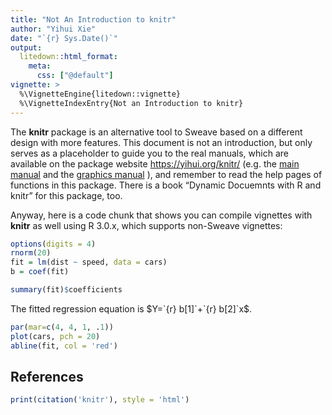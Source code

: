 ```yaml
---
title: "Not An Introduction to knitr"
author: "Yihui Xie"
date: "`{r} Sys.Date()`"
output:
  litedown::html_format:
    meta:
      css: ["@default"]
vignette: >
  %\VignetteEngine{litedown::vignette}
  %\VignetteIndexEntry{Not an Introduction to knitr}
---
```


The **knitr** package is an alternative tool to Sweave based on a different
design with more features. This document is not an introduction, but only serves
as a placeholder to guide you to the real manuals, which are available on the
package website <https://yihui.org/knitr/> (e.g. the [main
manual](https://yihui.org/knitr/demo/manual/) and the [graphics
manual](https://yihui.org/knitr/demo/graphics/) ), and remember to read the help
pages of functions in this package. There is a book "Dynamic Docuemnts with R
and knitr" for this package, too.

Anyway, here is a code chunk that shows you can compile vignettes with **knitr**
as well using R 3.0.x, which supports non-Sweave vignettes:

```r
options(digits = 4)
rnorm(20)
fit = lm(dist ~ speed, data = cars)
b = coef(fit)
```

```r
summary(fit)$coefficients
```

The fitted regression equation is $Y=`{r} b[1]`+`{r} b[2]`x$.

```r
par(mar=c(4, 4, 1, .1))
plot(cars, pch = 20)
abline(fit, col = 'red')
```

## References

```r
print(citation('knitr'), style = 'html')
```

